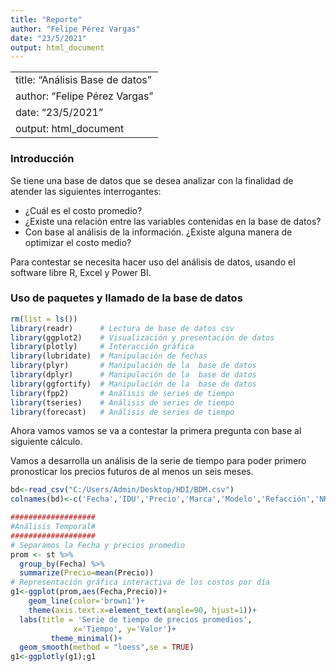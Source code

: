 ---
title: "Reporte"
author: "Felipe Pérez Vargas"
date: "23/5/2021"
output: html_document
---
---
title: "Análisis Base de datos"
author: "Felipe Pérez Vargas"
date: "23/5/2021"
output: html_document
---

### Introducción 

Se tiene una base de datos que se desea analizar con la finalidad de atender las siguientes interrogantes:

* ¿Cuál es el costo promedio?
* ¿Existe una relación entre las variables contenidas en la base de datos?
* Con base al análisis de la información. ¿Existe alguna manera de optimizar el costo medio?

Para contestar se necesita hacer uso del análisis de datos, usando el software libre R, Excel y Power BI.

### Uso de paquetes y llamado de la base de datos


```{r,results='asis', message = FALSE, error = FALSE, warning= FALSE}
rm(list = ls())
library(readr)      # Lectura de base de datos csv
library(ggplot2)    # Visualización y presentación de datos
library(plotly)     # Interacción gráfica
library(lubridate)  # Manipulación de fechas
library(plyr)       # Manipulación de la  base de datos
library(dplyr)      # Manipulación de la  base de datos
library(ggfortify)  # Manipulación de la  base de datos
library(fpp2)       # Análisis de series de tiempo
library(tseries)    # Análisis de series de tiempo
library(forecast)   # Análisis de series de tiempo

```

Ahora vamos vamos se va a contestar la primera pregunta con base al siguiente cálculo.

Vamos a desarrolla un análisis de la serie de tiempo para poder primero pronosticar los precios futuros de al menos un seis meses. 


```{r,results='asis', message = FALSE, error = FALSE,collapse = TRUE, warning= FALSE, include = TRUE, echo=FALSE}
bd<-read_csv("C:/Users/Admin/Desktop/HDI/BDM.csv")
colnames(bd)<-c('Fecha','IDU','Precio','Marca','Modelo','Refacción','NRefacción', 'Tipodetaller','NTipodetaller','Estado','Nestado','Proveedor')

###################
#Análisis Temporal#
###################
# Separamos la Fecha y precios promedio
prom <- st %>%
  group_by(Fecha) %>%
  summarize(Precio=mean(Precio))
# Representación gráfica interactiva de los costos por día
g1<-ggplot(prom,aes(Fecha,Precio))+
    geom_line(color='brown1')+
    theme(axis.text.x=element_text(angle=90, hjust=1))+
  labs(title = 'Serie de tiempo de precios promedios',
              x='Tiempo', y='Valor')+
         theme_minimal()+
  geom_smooth(method = "loess",se = TRUE)
g1<-ggplotly(g1);g1

```







```{r,results='asis', message = FALSE, error = FALSE,collapse = TRUE, warning= FALSE, include = TRUE, echo=FALSE}

  


```


```{r,results='asis', message = FALSE, error = FALSE,collapse = TRUE, warning= FALSE, include = TRUE, echo=FALSE}



```
